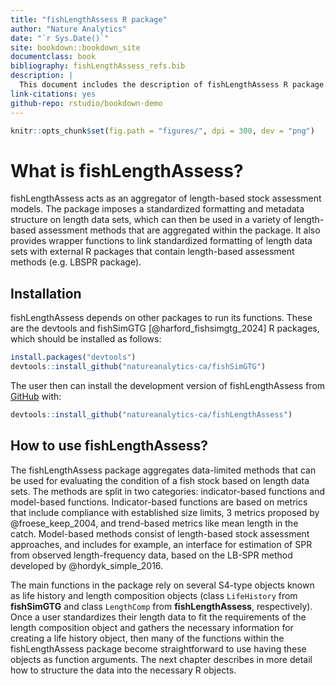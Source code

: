 ```yaml
--- 
title: "fishLengthAssess R package"
author: "Nature Analytics"
date: "`r Sys.Date()`"
site: bookdown::bookdown_site
documentclass: book
bibliography: fishLengthAssess_refs.bib
description: |
  This document includes the description of fishLengthAssess R package.
link-citations: yes
github-repo: rstudio/bookdown-demo
---
```

```r
knitr::opts_chunk$set(fig.path = "figures/", dpi = 300, dev = "png")
```

# What is fishLengthAssess?

fishLengthAssess acts as an aggregator of length-based stock assessment models. The package imposes a standardized formatting and metadata structure on length data sets, which can then be used in a variety of length-based assessment methods that are aggregated within the package. It also provides wrapper functions to link standardized formatting of length data sets with external R packages that contain length-based assessment methods (e.g. LBSPR package).

## Installation

fishLengthAssess depends on other packages to run its functions. These are the devtools and fishSimGTG [@harford_fishsimgtg_2024] R packages, which should be installed as follows:

```r
install.packages("devtools")
devtools::install_github("natureanalytics-ca/fishSimGTG")
```

The user then can install the development version of fishLengthAssess from [GitHub](https://github.com/) with:

```r
devtools::install_github("natureanalytics-ca/fishLengthAssess")
```

## How to use fishLengthAssess?

The fishLengthAssess package aggregates data-limited methods that can be used for evaluating the condition of a fish stock based on length data sets. The methods are split in two categories: indicator-based functions and model-based functions. Indicator-based functions are based on metrics that include compliance with established size limits, 3 metrics proposed by @froese_keep_2004, and trend-based metrics like mean length in the catch. Model-based methods consist of length-based stock assessment approaches, and includes for example, an interface for estimation of SPR from observed length-frequency data, based on the LB-SPR method developed by @hordyk_simple_2016.
  
The main functions in the package rely on several S4-type objects known as life history and length composition objects (class `LifeHistory` from **fishSimGTG** and class `LengthComp` from **fishLengthAssess**, respectively). Once a user standardizes their length data to fit the requirements of the length composition object and gathers the necessary information for creating a life history object, then many of the functions within the fishLengthAssess package become straightforward to use having these objects as function arguments. The next chapter describes in more detail how to structure the data into the necessary R objects.


